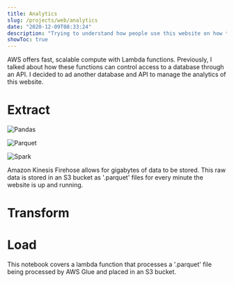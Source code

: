 ```yaml
---
title: Analytics
slug: /projects/web/analytics
date: "2020-12-09T08:33:24"
description: "Trying to understand how people use this website on how to integrate the analysis vertically."
showToc: true
---
```


AWS offers fast, scalable compute with Lambda functions. Previously, I talked about how these functions can control access to a database through an API. I decided to ad another database and API to manage the analytics of this website.

# Extract

![Pandas](./Pandas.svg)

![Parquet](./Parquet.svg)

![Spark](./Spark.svg)

Amazon Kinesis Firehose allows for gigabytes of data to be stored. This raw data is stored in an S3 bucket as '.parquet' files for every minute the website is up and running. 

# Transform

# Load

This notebook covers a lambda function that processes a '.parquet' file being processed by AWS Glue and placed in an S3 bucket.

